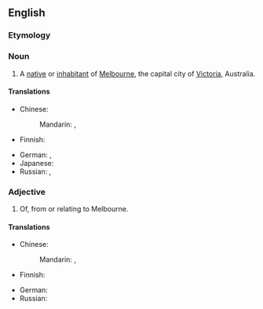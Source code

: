 ==English==

===Etymology===
{{suffix|Melbourne|ian}}
{{rfe|any info available on the irregularity of spelling?}}

===Noun===
{{en-noun}}
# A [[native]] or [[inhabitant]] of [[Melbourne]], the capital city of [[Victoria]], Australia.

====Translations====
{{trans-top|native of Melbourne}}
* Chinese:
*: Mandarin: {{t-|cmn|墨爾本人|sc=Hani}}, {{t-|cmn|墨尔本人|tr=Mò'ěrběnrén|sc=Hani}}
* Finnish: {{t+|fi|-lainen|alt=melbournelainen}}
{{trans-mid}}
* German: {{t-|de|Melbourner|m}}, {{t-|de|Melbournerin|f}}
* Japanese: {{t-|ja|メルボルン人|tr=Meruborun-jin|sc=Jpan}}
* Russian: {{t-|ru|мельбурнец|m|tr=mélʹburnec|sc=Cyrl}}, {{t-|ru|мельбурнка|f|tr=mélʹburnka|sc=Cyrl}}
{{trans-bottom}}

===Adjective===
{{en-adj}}
# Of, from or relating to Melbourne.

====Translations====
{{trans-top|relating to Melbourne}}
* Chinese:
*: Mandarin: {{t-|cmn|墨爾本|alt=墨爾本的|sc=Hani}}, {{t-|cmn|墨尔本|alt=墨尔本的|tr=Mò'ěrběn de|sc=Hani}}
* Finnish: {{t-|fi|melbournelainen}}
{{trans-mid}}
* German: {{t-|de|Melbourner}}
* Russian: {{t-|ru|мельбурнский|tr=mélʹburnskij|sc=Cyrl}}
{{trans-bottom}}